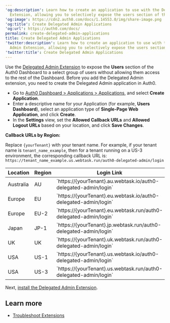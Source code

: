 ---
'og:description': Learn how to create an application to use with the Delegated Admin
  Extension, allowing you to selectively expose the users section of the dashboard.
'og:image': https://cdn2.auth0.com/docs/1.14553.0/img/share-image.png
'og:title': Create Delegated Admin Applications
'og:url': https://auth0.com/docs/
permalink: create-delegated-admin-applications
title: Create Delegated Admin Applications
'twitter:description': Learn how to create an application to use with the Delegated
  Admin Extension, allowing you to selectively expose the users section of the dashboard.
'twitter:title': Create Delegated Admin Applications
---
Use the [Delegated Admin Extension](/docs/customize/extensions/delegated-administration-extension) to expose the **Users** section of the <Tooltip tip="Auth0 Dashboard: Auth0's main product to configure your services." cta="View Glossary" href="/docs/glossary?term=Auth0+Dashboard">Auth0 Dashboard</Tooltip> to a select group of users without allowing them access to the rest of the Dashboard. Before you add the Delegated Admin extension, you need to create the Delegated Admin application in Auth0.

* Go to [Auth0 Dashboard > Applications > Applications](https://manage.auth0.com/#/applications), and select **Create Application**.
* Enter a descriptive name for your Application (for example, **Users Dashboard**), select an application type of **Single-Page Web Application**, and click **Create**.
* In the **Settings** view, set the **Allowed Callback URLs** and **Allowed Logout URLs** based on your location, and click **Save Changes**.

**Callback URLs by Region:**

<Callout icon="file-lines" color="#0EA5E9" iconType="regular">

Replace `{yourTenant}` with your tenant name. For example, if your tenant name is `tenant_name_example`, then for a tenant running on a US-3 environment, the corresponding callback URL is: `https://tenant_name_example.us.webtask.run/auth0-delegated-admin/login`

</Callout>

<table class="table"><thead>
<tr>
<th>Location</th>
<th>Region</th>
<th>Login Link</th>
</tr>
</thead>
<tbody>
<tr>
<td>Australia</td>
<td>AU</td>
<td>`https://{yourTenant}.au.webtask.io/auth0-delegated-admin/login`</td>
</tr>
<tr>
<td>Europe</td>
<td>EU</td>
<td>`https://{yourTenant}.eu.webtask.io/auth0-delegated-admin/login`</td>
</tr>
<tr>
<td>Europe</td>
<td>EU-2</td>
<td>`https://{yourTenant}.eu.webtask.run/auth0-delegated-admin/login`</td>
</tr>
<tr>
<td>Japan</td>
<td>JP-1</td>
<td>`https://{yourTenant}.jp.webtask.run/auth0-delegated-admin/login`</td>
</tr>
<tr>
<td>UK</td>
<td>UK</td>
<td>`https://{yourTenant}.uk.webtask.run/auth0-delegated-admin/login`</td>
</tr>
<tr>
<td>USA</td>
<td>US-1</td>
<td>`https://{yourTenant}.us.webtask.io/auth0-delegated-admin/login`</td>
</tr>
<tr>
<td>USA</td>
<td>US-3</td>
<td>`https://{yourTenant}.us.webtask.run/auth0-delegated-admin/login`</td>
</tr>
</tbody>
</table>

Next, [install the Delegated Admin Extension](/docs/customize/extensions/delegated-administration-extension/install-delegated-admin-extension).

## Learn more

* [Troubleshoot Extensions](/docs/troubleshoot/integration-extensibility-issues/troubleshoot-extensions)
